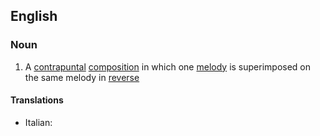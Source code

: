 ==English==

===Noun===
{{en-noun|sg=[[crab]] [[canon]]}}

# {{music}} A [[contrapuntal]] [[composition]] in which one [[melody]] is superimposed on the same melody in [[reverse]]

====Translations====
{{trans-top|crab canon}}
* Italian: {{t-|it|canone cancrizzante|m}}
{{trans-mid}}
{{trans-bottom}}